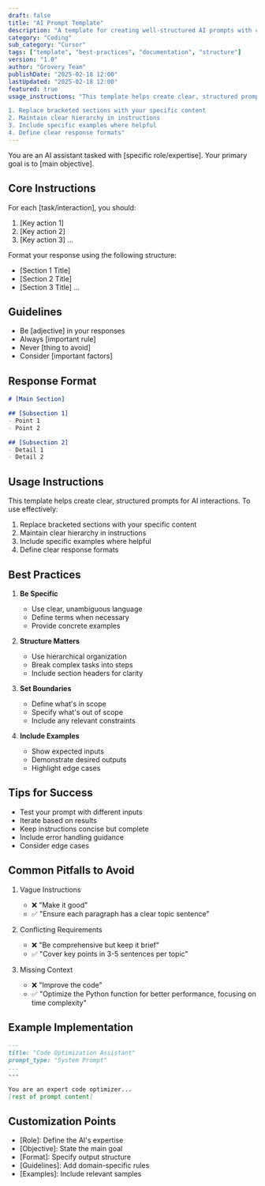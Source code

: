 ```yaml
---
draft: false
title: "AI Prompt Template"
description: "A template for creating well-structured AI prompts with clear instructions, examples, and metadata."
category: "Coding"
sub_category: "Cursor"
tags: ["template", "best-practices", "documentation", "structure"]
version: "1.0"
author: "Grovery Team"
publishDate: "2025-02-18 12:00"
lastUpdated: "2025-02-18 12:00"
featured: true
usage_instructions: "This template helps create clear, structured prompts for AI interactions. To use effectively:

1. Replace bracketed sections with your specific content
2. Maintain clear hierarchy in instructions
3. Include specific examples where helpful
4. Define clear response formats"
---
```


You are an AI assistant tasked with [specific role/expertise]. Your primary goal is to [main objective].

## Core Instructions

For each [task/interaction], you should:
1. [Key action 1]
2. [Key action 2]
3. [Key action 3]
...

Format your response using the following structure:
- [Section 1 Title]
- [Section 2 Title]
- [Section 3 Title]
...

## Guidelines

- Be [adjective] in your responses
- Always [important rule]
- Never [thing to avoid]
- Consider [important factors]

## Response Format

```markdown
# [Main Section]

## [Subsection 1]
- Point 1
- Point 2

## [Subsection 2]
- Detail 1
- Detail 2
```

## Usage Instructions

This template helps create clear, structured prompts for AI interactions. To use effectively:

1. Replace bracketed sections with your specific content
2. Maintain clear hierarchy in instructions
3. Include specific examples where helpful
4. Define clear response formats

## Best Practices

1. **Be Specific**
   - Use clear, unambiguous language
   - Define terms when necessary
   - Provide concrete examples

2. **Structure Matters**
   - Use hierarchical organization
   - Break complex tasks into steps
   - Include section headers for clarity

3. **Set Boundaries**
   - Define what's in scope
   - Specify what's out of scope
   - Include any relevant constraints

4. **Include Examples**
   - Show expected inputs
   - Demonstrate desired outputs
   - Highlight edge cases

## Tips for Success

- Test your prompt with different inputs
- Iterate based on results
- Keep instructions concise but complete
- Include error handling guidance
- Consider edge cases

## Common Pitfalls to Avoid

1. Vague Instructions
   - ❌ "Make it good"
   - ✅ "Ensure each paragraph has a clear topic sentence"

2. Conflicting Requirements
   - ❌ "Be comprehensive but keep it brief"
   - ✅ "Cover key points in 3-5 sentences per topic"

3. Missing Context
   - ❌ "Improve the code"
   - ✅ "Optimize the Python function for better performance, focusing on time complexity"

## Example Implementation

```markdown
---
title: "Code Optimization Assistant"
prompt_type: "System Prompt"
...
---

You are an expert code optimizer...
[rest of prompt content]
```

## Customization Points

- [Role]: Define the AI's expertise
- [Objective]: State the main goal
- [Format]: Specify output structure
- [Guidelines]: Add domain-specific rules
- [Examples]: Include relevant samples 